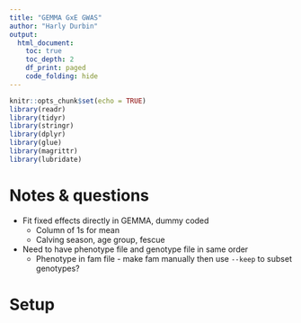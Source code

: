 ```yaml
---
title: "GEMMA GxE GWAS"
author: "Harly Durbin"
output:
  html_document:
    toc: true
    toc_depth: 2
    df_print: paged
    code_folding: hide
---
```


```r
knitr::opts_chunk$set(echo = TRUE)
library(readr)
library(tidyr)
library(stringr)
library(dplyr)
library(glue)
library(magrittr)
library(lubridate)
```

# Notes & questions

* Fit fixed effects directly in GEMMA, dummy coded
    + Column of 1s for mean
    + Calving season, age group, fescue
* Need to have phenotype file and genotype file in same order
    + Phenotype in fam file - make fam manually then use `--keep` to subset genotypes?

# Setup

